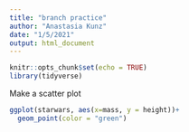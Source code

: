 ```yaml
---
title: "branch practice"
author: "Anastasia Kunz"
date: "1/5/2021"
output: html_document
---
```


```r
knitr::opts_chunk$set(echo = TRUE)
library(tidyverse)
```

Make a scatter plot

```r
ggplot(starwars, aes(x=mass, y = height))+
  geom_point(color = "green")
```

